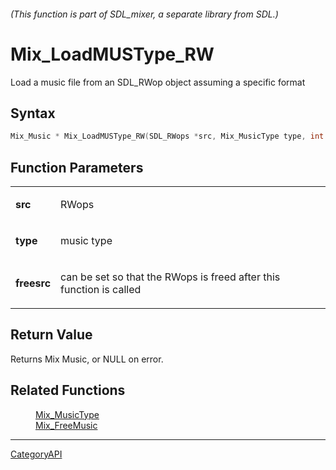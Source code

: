 ====== (This function is part of SDL_mixer, a separate library from SDL.) ======
= Mix_LoadMUSType_RW =

Load a music file from an SDL_RWop object assuming a specific format 

== Syntax ==

<syntaxhighlight lang='c'>
Mix_Music * Mix_LoadMUSType_RW(SDL_RWops *src, Mix_MusicType type, int freesrc);
</syntaxhighlight>

== Function Parameters ==

{|
|'''src'''
|RWops
|-
|'''type'''
|music type
|-
|'''freesrc'''
|can be set so that the RWops is freed after this function is called
|}

== Return Value ==

Returns Mix Music, or NULL on error.

== Related Functions ==

:[[Mix_MusicType]]
:[[Mix_FreeMusic]]

----
[[CategoryAPI]]


